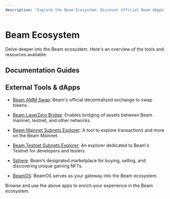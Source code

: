 ```yaml
---
description: "Explore the Beam Ecosystem: Discover official Beam dApps, tools, and resources to enhance your blockchain experience and engagements."
---
```



# Beam Ecosystem

Delve deeper into the Beam ecosystem. Here's an overview of the tools and resources available:

## Documentation Guides

<Cards num={3}>
  <Cards.Card
    href="/chain/beam-ecosystem/amm"
    title="Beam Swap Guide"
    image
    arrow
    description="Learn about Beam's decentralized exchange and how to use it."
  />
  <Cards.Card
    href="/chain/beam-ecosystem/bridge"
    title="Bridge Guide"
    image
    arrow
    description="Discover how Beam facilitates the bridging of assets between various chains."
  />
  <Cards.Card
    href="/chain/beam-ecosystem/explorer"
    title="Explorer Guide"
    image
    arrow
    description="Dive into the Beam Explorer to track and analyze on-chain activities."
  />
</Cards>

## External Tools & dApps

- [Beam AMM Swap](https://swap.onbeam.com): Beam's official decentralized exchange to swap tokens.

- [Beam LayerZero Bridge](https://bridge.onbeam.com): Enables bridging of assets between Beam mainnet, testnet, and other networks.

- [Beam Mainnet Subnets Explorer](https://subnets.avax.network/beam): A tool to explore transactions and more on the Beam Mainnet.

- [Beam Testnet Subnets Explorer](https://subnets-test.avax.network/beam): An explorer dedicated to Beam's Testnet for developers and testers.

- [Sphere](https://sphere.market/): Beam’s designated marketplace for buying, selling, and discovering unique gaming NFTs.

- [BeamOS](https://os.onbeam.com/): BeamOS serves as your gateway into the Beam ecosystem.

Browse and use the above apps to enrich your experience in the Beam ecosystem.
